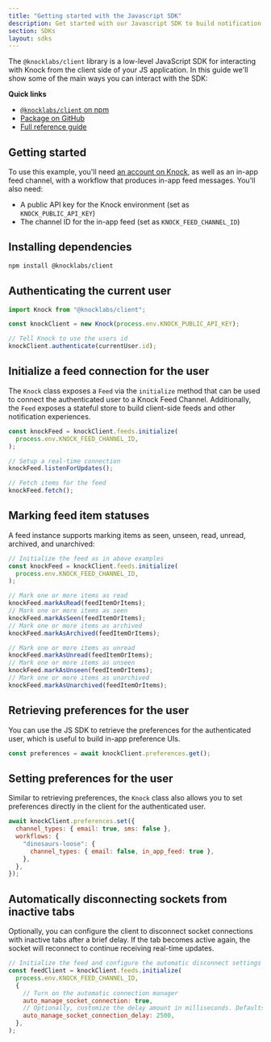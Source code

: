 ```yaml
---
title: "Getting started with the Javascript SDK"
description: Get started with our Javascript SDK to build notification feed, toasts, and inbox experiences.
section: SDKs
layout: sdks
---
```


The `@knocklabs/client` library is a low-level JavaScript SDK for interacting with Knock from the client side of your JS application. In this guide we'll show some of the main ways you can interact with the SDK:

**Quick links**

- [`@knocklabs/client` on npm](https://www.npmjs.com/package/@knocklabs/client)
- [Package on GitHub](https://github.com/knocklabs/javascript/tree/main/packages/client)
- [Full reference guide](/sdks/javascript/reference)

## Getting started

To use this example, you'll need [an account on Knock](https://dashboard.knock.app), as well as an in-app feed channel, with a workflow that produces in-app feed messages. You'll also need:

- A public API key for the Knock environment (set as `KNOCK_PUBLIC_API_KEY`)
- The channel ID for the in-app feed (set as `KNOCK_FEED_CHANNEL_ID`)

## Installing dependencies

```bash title="Installing the package"
npm install @knocklabs/client
```

## Authenticating the current user

```javascript title="Authenticating the current user"
import Knock from "@knocklabs/client";

const knockClient = new Knock(process.env.KNOCK_PUBLIC_API_KEY);

// Tell Knock to use the users id
knockClient.authenticate(currentUser.id);
```

## Initialize a feed connection for the user

The `Knock` class exposes a `Feed` via the `initialize` method that can be used to connect the authenticated user to a Knock Feed Channel. Additionally, the `Feed` exposes a stateful store to build client-side feeds and other notification experiences.

```javascript title="Working with the Knock feed"
const knockFeed = knockClient.feeds.initialize(
  process.env.KNOCK_FEED_CHANNEL_ID,
);

// Setup a real-time connection
knockFeed.listenForUpdates();

// Fetch items for the feed
knockFeed.fetch();
```

## Marking feed item statuses

A feed instance supports marking items as seen, unseen, read, unread, archived, and unarchived:

```javascript title="Handling feed item statuses"
// Initialize the feed as in above examples
const knockFeed = knockClient.feeds.initialize(
  process.env.KNOCK_FEED_CHANNEL_ID,
);

// Mark one or more items as read
knockFeed.markAsRead(feedItemOrItems);
// Mark one or more items as seen
knockFeed.markAsSeen(feedItemOrItems);
// Mark one or more items as archived
knockFeed.markAsArchived(feedItemOrItems);

// Mark one or more items as unread
knockFeed.markAsUnread(feedItemOrItems);
// Mark one or more items as unseen
knockFeed.markAsUnseen(feedItemOrItems);
// Mark one or more items as unarchived
knockFeed.markAsUnarchived(feedItemOrItems);
```

## Retrieving preferences for the user

You can use the JS SDK to retrieve the preferences for the authenticated user, which is useful to build in-app preference UIs.

```javascript title="Getting user preferences"
const preferences = await knockClient.preferences.get();
```

## Setting preferences for the user

Similar to retrieving preferences, the `Knock` class also allows you to set preferences directly in the client for the authenticated user.

```javascript title="Setting user preferences"
await knockClient.preferences.set({
  channel_types: { email: true, sms: false },
  workflows: {
    "dinosaurs-loose": {
      channel_types: { email: false, in_app_feed: true },
    },
  },
});
```

## Automatically disconnecting sockets from inactive tabs

Optionally, you can configure the client to disconnect socket connections with inactive tabs after a brief delay. If the tab becomes active again, the socket will reconnect to continue receiving real-time updates.

```javascript title="Automatically manage socket connections"
// Initialize the feed and configure the automatic disconnect settings
const feedClient = knockClient.feeds.initialize(
  process.env.KNOCK_FEED_CHANNEL_ID,
  {
    // Turn on the automatic connection manager
    auto_manage_socket_connection: true,
    // Optionally, customize the delay amount in milliseconds. Defaults to 2000ms or 2s
    auto_manage_socket_connection_delay: 2500,
  },
);
```
